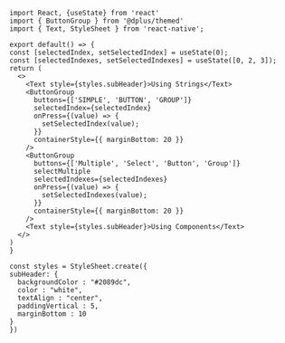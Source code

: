 <!-- Example of ButtonGroup with React Component as prop input which is not into snack yet -->

```SnackPlayer  ButtonGroup
import React, {useState} from 'react'
import { ButtonGroup } from '@dplus/themed'
import { Text, StyleSheet } from 'react-native';

export default() => {
const [selectedIndex, setSelectedIndex] = useState(0);
const [selectedIndexes, setSelectedIndexes] = useState([0, 2, 3]);
return (
  <>
    <Text style={styles.subHeader}>Using Strings</Text>
    <ButtonGroup
      buttons={['SIMPLE', 'BUTTON', 'GROUP']}
      selectedIndex={selectedIndex}
      onPress={(value) => {
        setSelectedIndex(value);
      }}
      containerStyle={{ marginBottom: 20 }}
    />
    <ButtonGroup
      buttons={['Multiple', 'Select', 'Button', 'Group']}
      selectMultiple
      selectedIndexes={selectedIndexes}
      onPress={(value) => {
        setSelectedIndexes(value);
      }}
      containerStyle={{ marginBottom: 20 }}
    />
    <Text style={styles.subHeader}>Using Components</Text>
  </>
)
}

const styles = StyleSheet.create({
subHeader: {
  backgroundColor : "#2089dc",
  color : "white",
  textAlign : "center",
  paddingVertical : 5,
  marginBottom : 10
}
})
```
